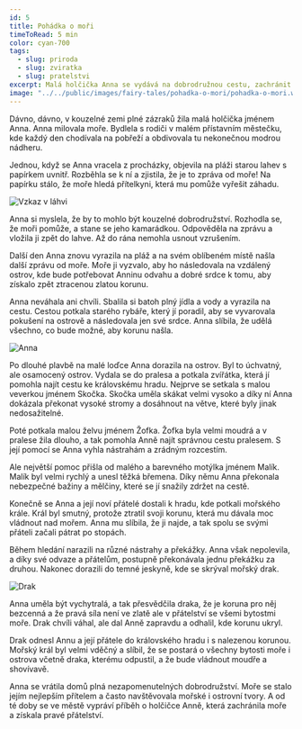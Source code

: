```yaml
---
id: 5
title: Pohádka o moři
timeToRead: 5 min
color: cyan-700
tags:
  - slug: priroda
  - slug: zviratka
  - slug: pratelstvi
excerpt: Malá holčička Anna se vydává na dobrodružnou cestu, zachránit ztracenou korunu mořskému králi. S pomocí nových přátel a své odvahy překonává nástrahy moře i pevniny.
image: "../../public/images/fairy-tales/pohadka-o-mori/pohadka-o-mori.webp"
---
```


Dávno, dávno, v kouzelné zemi plné zázraků žila malá holčička jménem Anna. Anna milovala moře. Bydlela s rodiči v malém přístavním městečku, kde každý den chodívala na pobřeží a obdivovala tu nekonečnou modrou nádheru.

Jednou, když se Anna vracela z procházky, objevila na pláži starou lahev s papírkem uvnitř. Rozběhla se k ní a zjistila, že je to zpráva od moře! Na papírku stálo, že moře hledá přítelkyni, která mu pomůže vyřešit záhadu.

<Image
  src="/images/fairy-tales/pohadka-o-mori/vzkaz-v-lahvi.webp"
  blurDataURL="/_next/image?url=/images/fairy-tales/pohadka-o-mori/vzkaz-v-lahvi.webp&w=16&q=1"
  alt="Vzkaz v láhvi"
/>

Anna si myslela, že by to mohlo být kouzelné dobrodružství. Rozhodla se, že moři pomůže, a stane se jeho kamarádkou. Odpověděla na zprávu a vložila ji zpět do lahve. Až do rána nemohla usnout vzrušením.

Další den Anna znovu vyrazila na pláž a na svém oblíbeném místě našla další zprávu od moře. Moře ji vyzvalo, aby ho následovala na vzdálený ostrov, kde bude potřebovat Anninu odvahu a dobré srdce k tomu, aby získalo zpět ztracenou zlatou korunu.

Anna neváhala ani chvíli. Sbalila si batoh plný jídla a vody a vyrazila na cestu. Cestou potkala starého rybáře, který jí poradil, aby se vyvarovala pokušení na ostrově a následovala jen své srdce. Anna slíbila, že udělá všechno, co bude možné, aby korunu našla.

<Image
  src="/images/fairy-tales/pohadka-o-mori/anna.webp"
  blurDataURL="/_next/image?url=/images/fairy-tales/pohadka-o-mori/anna.webp&w=16&q=1"
  alt="Anna"
/>

Po dlouhé plavbě na malé loďce Anna dorazila na ostrov. Byl to úchvatný, ale osamocený ostrov. Vydala se do pralesa a potkala zvířátka, která jí pomohla najít cestu ke královskému hradu. Nejprve se setkala s malou veverkou jménem Skočka. Skočka uměla skákat velmi vysoko a díky ní Anna dokázala překonat vysoké stromy a dosáhnout na větve, které byly jinak nedosažitelné.

Poté potkala malou želvu jménem Žofka. Žofka byla velmi moudrá a v pralese žila dlouho, a tak pomohla Anně najít správnou cestu pralesem. S její pomocí se Anna vyhla nástrahám a zrádným rozcestím.

Ale největší pomoc přišla od malého a barevného motýlka jménem Malík. Malík byl velmi rychlý a unesl těžká břemena. Díky němu Anna překonala nebezpečné bažiny a mělčiny, které se jí snažily zdržet na cestě.

Konečně se Anna a její noví přátelé dostali k hradu, kde potkali mořského krále. Král byl smutný, protože ztratil svoji korunu, která mu dávala moc vládnout nad mořem. Anna mu slíbila, že ji najde, a tak spolu se svými přáteli začali pátrat po stopách.

Během hledání narazili na různé nástrahy a překážky. Anna však nepolevila, a díky své odvaze a přátelům, postupně překonávala jednu překážku za druhou. Nakonec dorazili do temné jeskyně, kde se skrýval mořský drak.

<Image
  src="/images/fairy-tales/pohadka-o-mori/drak.webp"
  blurDataURL="/_next/image?url=/images/fairy-tales/pohadka-o-mori/drak.webp&w=16&q=1"
  alt="Drak"
/>

Anna uměla být vychytralá, a tak přesvědčila draka, že je koruna pro něj bezcenná a že pravá síla není ve zlatě ale v přátelství se všemi bytostmi moře. Drak chvíli váhal, ale dal Anně zapravdu a odhalil, kde korunu ukryl.

Drak odnesl Annu a její přátele do královského hradu i s nalezenou korunou. Mořský král byl velmi vděčný a slíbil, že se postará o všechny bytosti moře i ostrova včetně draka, kterému odpustil, a že bude vládnout moudře a shovívavě.

Anna se vrátila domů plná nezapomenutelných dobrodružství. Moře se stalo jejím nejlepším přítelem a často navštěvovala mořské i ostrovní tvory. A od té doby se ve městě vypráví příběh o holčičce Anně, která zachránila moře a získala pravé přátelství.
